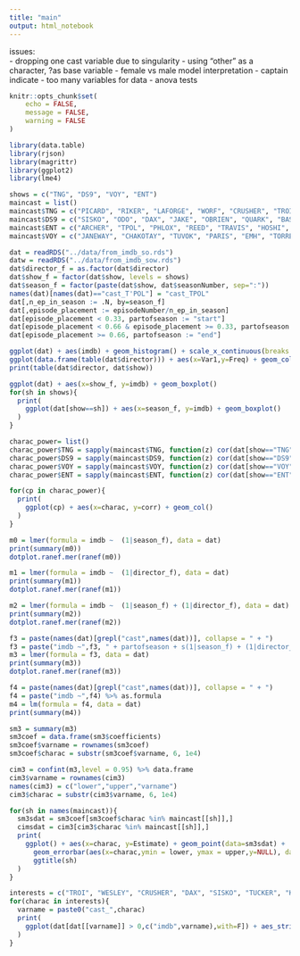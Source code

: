 ```yaml
---
title: "main"
output: html_notebook
---
```

issues:  
- dropping one cast variable due to singularity
- using "other" as a character, ?as base variable
- female vs male model interpretation
- captain indicate
- too many variables for data
- anova tests




```r
knitr::opts_chunk$set(
	echo = FALSE,
	message = FALSE,
	warning = FALSE
)

library(data.table)
library(rjson)
library(magrittr)
library(ggplot2)
library(lme4)

shows = c("TNG", "DS9", "VOY", "ENT")
maincast = list()
maincast$TNG = c("PICARD", "RIKER", "LAFORGE", "WORF", "CRUSHER", "TROI", "DATA", "WESLEY")
maincast$DS9 = c("SISKO", "ODO", "DAX", "JAKE", "OBRIEN", "QUARK", "BASHIR", "KIRA", "WORF")
maincast$ENT = c("ARCHER", "TPOL", "PHLOX", "REED", "TRAVIS", "HOSHI", "TUCKER")
maincast$VOY = c("JANEWAY", "CHAKOTAY", "TUVOK", "PARIS", "EMH", "TORRES", "KIM", "NEELIX", "KES", "SEVEN")

dat = readRDS("../data/from_imdb_so.rds")
datw = readRDS("../data/from_imdb_sow.rds")
dat$director_f = as.factor(dat$director)
dat$show_f = factor(dat$show, levels = shows)
dat$season_f = factor(paste(dat$show, dat$seasonNumber, sep=":"))
names(dat)[names(dat)=="cast_T'POL"] = "cast_TPOL"
dat[,n_ep_in_season := .N, by=season_f]
dat[,episode_placement := episodeNumber/n_ep_in_season]
dat[episode_placement < 0.33, partofseason := "start"]
dat[episode_placement < 0.66 & episode_placement >= 0.33, partofseason := "middle"]
dat[episode_placement >= 0.66, partofseason := "end"]
```

```r
ggplot(dat) + aes(imdb) + geom_histogram() + scale_x_continuous(breaks = (0:5)*2) + xlim(c(3,10))
ggplot(data.frame(table(dat$director))) + aes(x=Var1,y=Freq) + geom_col() 
print(table(dat$director, dat$show))
```

```r
ggplot(dat) + aes(x=show_f, y=imdb) + geom_boxplot()
for(sh in shows){
  print(
    ggplot(dat[show==sh]) + aes(x=season_f, y=imdb) + geom_boxplot()
  )
}
```

```r
charac_power= list()
charac_power$TNG = sapply(maincast$TNG, function(z) cor(dat[show=="TNG"]$imdb, dat[show=="TNG"][[paste0("cast_",z)]]) ) %>% data.table(charac = names(.), corr = .)
charac_power$DS9 = sapply(maincast$DS9, function(z) cor(dat[show=="DS9"]$imdb, dat[show=="DS9"][[paste0("cast_",z)]]) ) %>% data.table(charac = names(.), corr = .)
charac_power$VOY = sapply(maincast$VOY, function(z) cor(dat[show=="VOY"]$imdb, dat[show=="VOY"][[paste0("cast_",z)]]) ) %>% data.table(charac = names(.), corr = .)
charac_power$ENT = sapply(maincast$ENT, function(z) cor(dat[show=="ENT"]$imdb, dat[show=="ENT"][[paste0("cast_",z)]]) ) %>% data.table(charac = names(.), corr = .)

for(cp in charac_power){
  print(
    ggplot(cp) + aes(x=charac, y=corr) + geom_col()
  )
}
```

```r
m0 = lmer(formula = imdb ~  (1|season_f), data = dat)
print(summary(m0))
dotplot.ranef.mer(ranef(m0))

m1 = lmer(formula = imdb ~  (1|director_f), data = dat)
print(summary(m1))
dotplot.ranef.mer(ranef(m1))

m2 = lmer(formula = imdb ~  (1|season_f) + (1|director_f), data = dat)
print(summary(m2))
dotplot.ranef.mer(ranef(m2))

f3 = paste(names(dat)[grepl("cast",names(dat))], collapse = " + ")
f3 = paste("imdb ~",f3, " + partofseason + s(1|season_f) + (1|director_f)") %>% as.formula
m3 = lmer(formula = f3, data = dat)
print(summary(m3))
dotplot.ranef.mer(ranef(m3))

f4 = paste(names(dat)[grepl("cast",names(dat))], collapse = " + ")
f4 = paste("imdb ~",f4) %>% as.formula
m4 = lm(formula = f4, data = dat)
print(summary(m4))


```


```r
sm3 = summary(m3)
sm3coef = data.frame(sm3$coefficients)
sm3coef$varname = rownames(sm3coef)
sm3coef$charac = substr(sm3coef$varname, 6, 1e4)

cim3 = confint(m3,level = 0.95) %>% data.frame
cim3$varname = rownames(cim3)
names(cim3) = c("lower","upper","varname")
cim3$charac = substr(cim3$varname, 6, 1e4)

```


```r

for(sh in names(maincast)){
  sm3sdat = sm3coef[sm3coef$charac %in% maincast[[sh]],]
  cimsdat = cim3[cim3$charac %in% maincast[[sh]],]
  print(
    ggplot() + aes(x=charac, y=Estimate) + geom_point(data=sm3sdat) + 
      geom_errorbar(aes(x=charac,ymin = lower, ymax = upper,y=NULL), data=cimsdat) +
      ggtitle(sh) 
  )
}
```

```r
interests = c("TROI", "WESLEY", "CRUSHER", "DAX", "SISKO", "TUCKER", "KIM","NEELIX")
for(charac in interests){
  varname = paste0("cast_",charac)
  print(
    ggplot(dat[dat[[varname]] > 0,c("imdb",varname),with=F]) + aes_string(varname,"imdb") + geom_point() + ggtitle(paste(varname, "n =", sum(dat[[varname]]>0)))
  )
}
```























